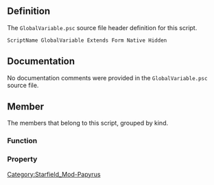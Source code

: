 {{Script_Object_Summary
| title = GlobalVariable
| name = [[SFM:Script-GlobalVariable|GlobalVariable]]
| extends = [[SFM:Script-Form|Form]] → [[SFM:Script-ScriptObject|ScriptObject]]
| flags = Native, Hidden
}}


== Definition ==
The <code>GlobalVariable.psc</code> source file header definition for this script.

<source lang="papyrus">
ScriptName GlobalVariable Extends Form Native Hidden
</source>


== Documentation ==
No documentation comments were provided in the <code>GlobalVariable.psc</code> source file.


== Member ==
The members that belong to this script, grouped by kind.

=== Function ===
{{Script_Object_Member_Summary
| title = GetValue
| script = [[SFM:Script-GlobalVariable|GlobalVariable]]
| name = [[SFM:Script-GlobalVariable/GetValue|GetValue]]
| kind = Function
| flags = Native
| returns = float
| documentation = Obtains the global's current value
}}

{{Script_Object_Member_Summary
| title = SetValue
| script = [[SFM:Script-GlobalVariable|GlobalVariable]]
| name = [[SFM:Script-GlobalVariable/SetValue|SetValue]]
| kind = Function
| flags = Native
| parameters = float afNewValue
| documentation = Sets the global's current value
}}

{{Script_Object_Member_Summary
| title = GetValueInt
| script = [[SFM:Script-GlobalVariable|GlobalVariable]]
| name = [[SFM:Script-GlobalVariable/GetValueInt|GetValueInt]]
| kind = Function
| returns = int
| documentation = convenience functions for ints
}}

{{Script_Object_Member_Summary
| title = SetValueInt
| script = [[SFM:Script-GlobalVariable|GlobalVariable]]
| name = [[SFM:Script-GlobalVariable/SetValueInt|SetValueInt]]
| kind = Function
| parameters = int aiNewValue
| documentation = Sets the global's current value
}}

{{Script_Object_Member_Summary
| title = Get
| script = [[SFM:Script-GlobalVariable|GlobalVariable]]
| name = [[SFM:Script-GlobalVariable/Get|Get]]
| kind = Function
| returns = float
}}

{{Script_Object_Member_Summary
| title = Set
| script = [[SFM:Script-GlobalVariable|GlobalVariable]]
| name = [[SFM:Script-GlobalVariable/Set|Set]]
| kind = Function
| parameters = float afValue
}}

{{Script_Object_Member_Summary
| title = Mod
| script = [[SFM:Script-GlobalVariable|GlobalVariable]]
| name = [[SFM:Script-GlobalVariable/Mod|Mod]]
| kind = Function
| returns = float
| parameters = float afHowMuch
| documentation = the threadsafe way to modify a global variable
}}

=== Property ===
{{Script_Object_Member_Summary
| title = Value
| script = [[SFM:Script-GlobalVariable|GlobalVariable]]
| name = [[SFM:Script-GlobalVariable/Value|Value]]
| kind = Property
| flags = Hidden
| returns = float
| documentation = Easy access to the global's value
}}


[[Category:Starfield_Mod-Papyrus]]
